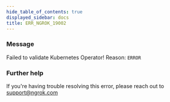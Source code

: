 ```yaml
---
hide_table_of_contents: true
displayed_sidebar: docs
title: ERR_NGROK_19002
---
```


### Message

Failed to validate Kubernetes Operator! Reason: `ERROR`

<ErrorDetails />

### Further help

If you're having trouble resolving this error, please reach out to [support@ngrok.com](mailto:support@ngrok.com?subject=Help%20with%20ERR_NGROK_19002)
